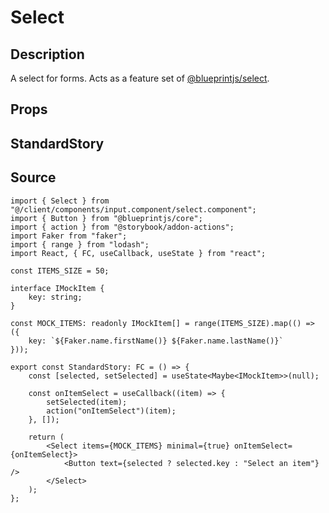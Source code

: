 
<Meta title="general/inputs/select" component={Select} />

# Select

## Description
A select for forms. Acts as a feature set of
[@blueprintjs/select](https://blueprintjs.com/docs/#select/select-component).

## Props
<Props of={Select} />

## StandardStory
<Preview>
	<Story name="standard">
		<StandardStory />
	</Story>
</Preview>

## Source
```tsx
import { Select } from "@/client/components/input.component/select.component";
import { Button } from "@blueprintjs/core";
import { action } from "@storybook/addon-actions";
import Faker from "faker";
import { range } from "lodash";
import React, { FC, useCallback, useState } from "react";

const ITEMS_SIZE = 50;

interface IMockItem {
	key: string;
}

const MOCK_ITEMS: readonly IMockItem[] = range(ITEMS_SIZE).map(() => ({
	key: `${Faker.name.firstName()} ${Faker.name.lastName()}`
}));

export const StandardStory: FC = () => {
	const [selected, setSelected] = useState<Maybe<IMockItem>>(null);

	const onItemSelect = useCallback((item) => {
		setSelected(item);
		action("onItemSelect")(item);
	}, []);

	return (
		<Select items={MOCK_ITEMS} minimal={true} onItemSelect={onItemSelect}>
			<Button text={selected ? selected.key : "Select an item"} />
		</Select>
	);
};
```
